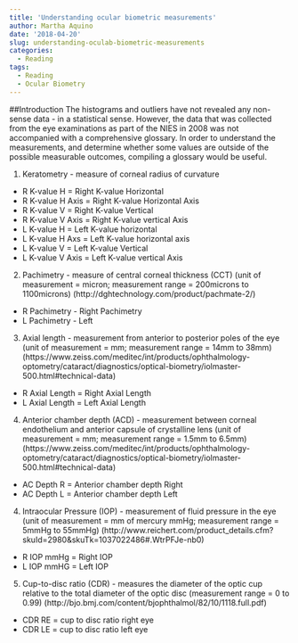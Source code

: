 ```yaml
---
title: 'Understanding ocular biometric measurements'
author: Martha Aquino
date: '2018-04-20'
slug: understanding-oculab-biometric-measurements
categories:
  - Reading
tags:
  - Reading
  - Ocular Biometry
---
```


##Introduction 
The histograms and outliers have not revealed any non-sense data - in a statistical sense. However, the data that was collected from the eye examinations as part of the NIES in 2008 was not accompanied with a comprehensive glossary. In order to understand the measurements, and determine whether some values are outside of the possible measurable outcomes, compiling a glossary would be useful. 

1. Keratometry - measure of corneal radius of curvature  
  - R K-value H = Right K-value Horizontal
  - R K-value H Axis = Right K-value Horizontal Axis 
  - R K-value V = Right K-value Vertical 
  - R K-value V Axis = Right K-value vertical Axis 
  - L K-value H = Left K-value horizontal 
  - L K-value H Axs = Left K-value horizontal axis
  - L K-value V = Left K-value Vertical 
  - L K-value V Axis = Left K-value vertical Axis

2. Pachimetry - measure of central corneal thickness (CCT) (unit of measurement = micron; measurement range = 200microns to 1100microns)
  (http://dghtechnology.com/product/pachmate-2/)
  - R Pachimetry - Right Pachimetry
  - L Pachimetry - Left 

3. Axial length - measurement from anterior to posterior poles of the eye (unit of measurement = mm; measurement range = 14mm to 38mm)
  (https://www.zeiss.com/meditec/int/products/ophthalmology-optometry/cataract/diagnostics/optical-biometry/iolmaster-500.html#technical-data)
  - R Axial Length = Right Axial Length 
  - L Axial Length = Left Axial Length 

4. Anterior chamber depth (ACD) - measurement between corneal endothelium and anterior capsule of crystalline lens (unit of measurement = mm; measurement range = 1.5mm to 6.5mm)
  (https://www.zeiss.com/meditec/int/products/ophthalmology-optometry/cataract/diagnostics/optical-biometry/iolmaster-500.html#technical-data)
  - AC Depth R = Anterior chamber depth Right 
  - AC Depth L = Anterior chamber depth Left 
  
4. Intraocular Pressure (IOP) - measurement of fluid pressure in the eye (unit of measurement = mm of mercury mmHg; measurement range = 5mmHg to 55mmHg)
  (http://www.reichert.com/product_details.cfm?skuId=2980&skuTk=1037022486#.WtrPFJe-nb0)
  - R IOP mmHg = Right IOP
  - L IOP mmHG = Left IOP

5. Cup-to-disc ratio (CDR) - measures the diameter of the optic cup relative to the total diameter of the optic disc (measurement range = 0 to 0.99)
  (http://bjo.bmj.com/content/bjophthalmol/82/10/1118.full.pdf)
  - CDR RE = cup to disc ratio right eye
  - CDR LE = cup to disc ratio left eye 